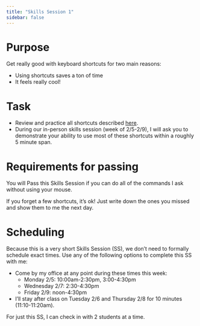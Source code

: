 ```yaml
---
title: "Skills Session 1"
sidebar: false
---
```


# Purpose

Get really good with keyboard shortcuts for two main reasons:

- Using shortcuts saves a ton of time
- It feels really cool!

# Task

- Review and practice all shortcuts described [here](https://lmyint.github.io/IntermediateDataSciNotes/keyboard.html).
- During our in-person skills session (week of 2/5-2/9), I will ask you to demonstrate your ability to use most of these shortcuts within a roughly 5 minute span.

# Requirements for passing

You will Pass this Skills Session if you can do all of the commands I ask without using your mouse.

If you forget a few shortcuts, it's ok! Just write down the ones you missed and show them to me the next day.

# Scheduling

Because this is a very short Skills Session (SS), we don't need to formally schedule exact times. Use any of the following options to complete this SS with me:

- Come by my office at any point during these times this week:
    - Monday 2/5: 10:00am-2:30pm, 3:00-4:30pm
    - Wednesday 2/7: 2:30-4:30pm
    - Friday 2/9: noon-4:30pm
- I'll stay after class on Tuesday 2/6 and Thursday 2/8 for 10 minutes (11:10-11:20am).

For just this SS, I can check in with 2 students at a time.
